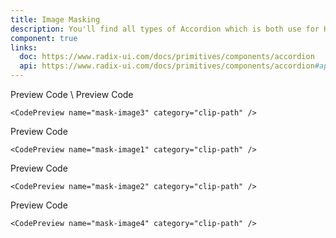 ```yaml
---
title: Image Masking
description: You'll find all types of Accordion which is both use for HTML, REACTJS and NEXTJS
component: true
links:
  doc: https://www.radix-ui.com/docs/primitives/components/accordion
  api: https://www.radix-ui.com/docs/primitives/components/accordion#api-reference
---
```


<Tabs defaultValue="preview" className="w-full relative">
  <TabsList >
    <TabsTrigger value="preview">Preview</TabsTrigger>
    <TabsTrigger value="codesnippet">Code</TabsTrigger>
  </TabsList>
  <TabsContent
    value="preview"
  >
    <ComponentPreview name="mask-image0" category="clip-path">
    </ComponentPreview>

  </TabsContent>
  <TabsContent value="codesnippet">
  <CodeWrapper noExpand={true}>
    <CodePreview name="mask-image0" category="clip-path" />\
  </CodeWrapper>
  </TabsContent>
</Tabs>
<Tabs defaultValue="preview" className="w-full relative">
  <TabsList >
    <TabsTrigger value="preview">Preview</TabsTrigger>
    <TabsTrigger value="codesnippet">Code</TabsTrigger>
  </TabsList>
  <TabsContent
    value="preview"
  >
    <ComponentPreview name="mask-image3" category="clip-path">
    </ComponentPreview>

  </TabsContent>
  <TabsContent value="codesnippet">
  <CodeWrapper noExpand={true}>

    <CodePreview name="mask-image3" category="clip-path" />

  </CodeWrapper>

  </TabsContent>
</Tabs>
<Tabs defaultValue="preview" className="w-full relative">
  <TabsList >
    <TabsTrigger value="preview">Preview</TabsTrigger>
    <TabsTrigger value="codesnippet">Code</TabsTrigger>
  </TabsList>
  <TabsContent
    value="preview"
  >
    <BasicComponentPreview name="mask-image1" category="clip-path"/>

  </TabsContent>
  <TabsContent value="codesnippet">
  <CodeWrapper noExpand={true}>

    <CodePreview name="mask-image1" category="clip-path" />

  </CodeWrapper>

  </TabsContent>
</Tabs>
<Tabs defaultValue="preview" className="w-full relative">
  <TabsList >
    <TabsTrigger value="preview">Preview</TabsTrigger>
    <TabsTrigger value="codesnippet">Code</TabsTrigger>
  </TabsList>
  <TabsContent
    value="preview"
  >
    <BasicComponentPreview name="mask-image2" category="clip-path"/>

  </TabsContent>
  <TabsContent value="codesnippet">
  <CodeWrapper noExpand={true}>

    <CodePreview name="mask-image2" category="clip-path" />

  </CodeWrapper>

  </TabsContent>
</Tabs>
<Tabs defaultValue="preview" className="w-full relative">
  <TabsList >
    <TabsTrigger value="preview">Preview</TabsTrigger>
    <TabsTrigger value="codesnippet">Code</TabsTrigger>
  </TabsList>
  <TabsContent
    value="preview"
  >
    <BasicComponentPreview name="mask-image4" category="clip-path"/>

  </TabsContent>
  <TabsContent value="codesnippet">
  <CodeWrapper noExpand={true}>

    <CodePreview name="mask-image4" category="clip-path" />

  </CodeWrapper>

  </TabsContent>
</Tabs>
